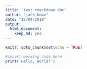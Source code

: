 ```yaml
---
title: "test rmarkdown doc"
author: "jack howe"
date: "12/04/2019"
output: 
  html_document: 
    keep_md: yes
---
```


```r
knitr::opts_chunk$set(echo = TRUE)
```

```r
#insert working code here
print('Hello, World!')
```

